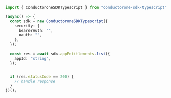 ```typescript List.ts
import { ConductoroneSDKTypescript } from "conductorone-sdk-typescript";

(async() => {
  const sdk = new ConductoroneSDKTypescript({
    security: {
      bearerAuth: "",
      oauth: "",
    },
  });

  const res = await sdk.appEntitlements.list({
    appId: "string",
  });


  if (res.statusCode == 200) {
    // handle response
  }
})();
```
